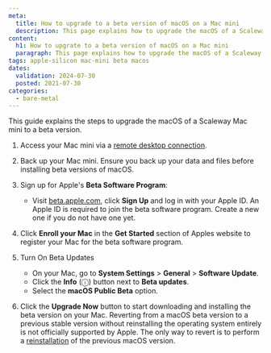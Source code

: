 ```yaml
---
meta:
  title: How to upgrade to a beta version of macOS on a Mac mini
  description: This page explains how to upgrade the macOS of a Scaleway Mac mini to a beta version.
content:
  h1: How to upgrate to a beta version of macOS on a Mac mini
  paragraph: This page explains how to upgrade the macOS of a Scaleway Mac mini to a beta version.
tags: apple-silicon mac-mini beta macos
dates:
  validation: 2024-07-30
  posted: 2021-07-30
categories:
  - bare-metal
---
```


This guide explains the steps to upgrade the macOS of a Scaleway Mac mini to a beta version.

1. Access your Mac mini via a [remote desktop connection](/bare-metal/apple-silicon/how-to/access-remote-desktop-mac-mini/).

2. Back up your Mac mini.
    <Message type="important">
        Ensure you back up your data and files before installing beta versions of macOS.
    </Message>

3. Sign up for Apple's **Beta Software Program**:
   - Visit [beta.apple.com](https://beta.apple.com), click **Sign Up** and log in with your Apple ID.
        <Message type="note">
            An Apple ID is required to join the beta software program. Create a new one if you do not have one yet.
        </Message>

4. Click **Enroll your Mac** in the **Get Started** section of Apples website to register your Mac for the beta software program.

5. Turn On Beta Updates
   - On your Mac, go to **System Settings** > **General** > **Software Update**.
   - Click the **Info** (ⓘ) button next to **Beta updates**.
   - Select the **macOS Public Beta** option.

6. Click the **Upgrade Now** button to start downloading and installing the beta version on your Mac.
    <Message type="important">
        Reverting from a macOS beta version to a previous stable version without reinstalling the operating system entirely is not officially supported by Apple. The only way to revert is to perform a [reinstallation](/bare-metal/apple-silicon/how-to/reinstall-mac-mini/) of the previous macOS version.
    </Message>

